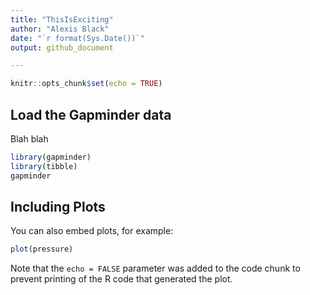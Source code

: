 ```yaml
---
title: "ThisIsExciting"
author: "Alexis Black"
date: "`r format(Sys.Date())`"
output: github_document

---
```


```r
knitr::opts_chunk$set(echo = TRUE)
```

## Load the Gapminder data

Blah blah

```r
library(gapminder)
library(tibble)
gapminder

```

## Including Plots

You can also embed plots, for example:

```r
plot(pressure)
```

Note that the `echo = FALSE` parameter was added to the code chunk to prevent printing of the R code that generated the plot.
